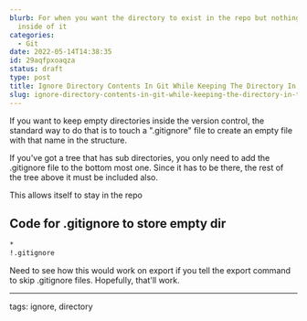 ```yaml
---
blurb: For when you want the directory to exist in the repo but nothing to be
  inside of it
categories:
  - Git
date: 2022-05-14T14:38:35
id: 29aqfpxoaqza
status: draft
type: post
title: Ignore Directory Contents In Git While Keeping The Directory In The Repo
slug: ignore-directory-contents-in-git-while-keeping-the-directory-in-the-repo--29aqfpxoaqza
---
```



If you want to keep empty directories inside the version control, the standard way to do that is to touch a ".gitignore" file to create an empty file with that name in the structure. 

If you've got a tree that has sub directories, you only need to add the .gitignore file to the bottom most one. Since it has to be there, the rest of the tree above it must be included also. 

This allows itself to stay in the repo


Code for .gitignore to store empty dir
--------------------------------------

```bash
*
!.gitignore
```

Need to see how this would work on export if you tell the export command to skip .gitignore files. Hopefully, that'll work. 


---

tags: ignore, directory


